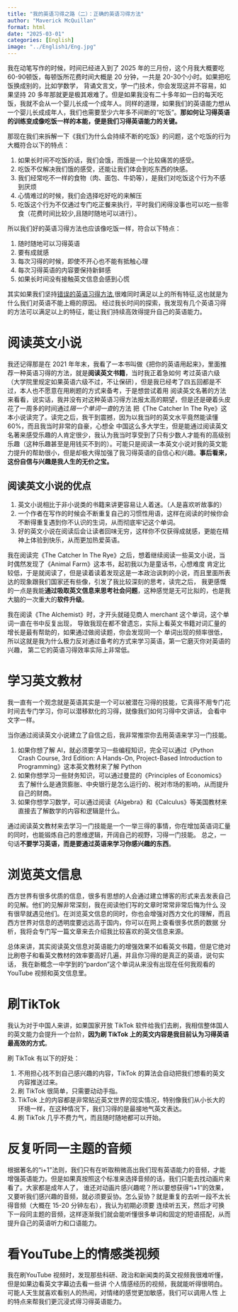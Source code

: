 ```yaml
---
title: "我的英语习得之路（二）：正确的英语习得方法"
author: "Maverick McQuillan"
format: html
date: "2025-03-01"
categories: [English]
image: "../English1/Eng.jpg"
---
```


我在动笔写作的时候，时间已经进入到了 2025 年的三月份，这个月我大概要吃 60-90顿饭，每顿饭所花费时间大概是 20 分钟，一共是 20-30个小时。如果把吃饭换成别的，比如学数学，
背诵文言文，学一门技术，你会发现这并不容易，如果坚持 20 多年那就更是极其艰难了。但是如果我没有二十多年如一日的每天吃饭，我就不会从一个婴儿长成一个成年人。同样的道理，如果我们的英语能力想从一个婴儿长成成年人，我们也需要至少六年多不间断的“吃饭”。<span style="color:(100,100,256);font-weight:bold">那如何让习得英语的训练变成像吃饭一样的本能，便是我们习得英语能力的关键。</span>

那现在我们来拆解一下《我们为什么会持续不断的吃饭》的问题，这个吃饭的行为大概符合以下的特点：

(@) 如果长时间不吃饭的话，我们会饿，而饿是一个比较痛苦的感受。
(@) 吃饭不仅解决我们饿的感受，还能让我们体会到吃东西的快感。
(@) 我们经常吃不一样的食物（肉、面包、牛奶等），是我们对吃饭这个行为不感到厌烦
(@) 心情难过的时候，我们会选择吃好吃的来解压
(@) 吃饭这个行为不仅通过专门吃正餐来执行，平时我们闲得没事也可以吃一些零食（花费时间比较少,且随时随地可以进行）。

所以我们好的英语习得方法也应该像吃饭一样，符合以下特点：

1. 随时随地可以习得英语
2. 要有成就感
3. 每次习得的时候，即使不开心也不能有抵触心理
4. 每次习得英语的内容要保持新鲜感
5. 如果长时间没有接触英文信息会感到心慌

其实如果我们坚持[错误的英语习得方法](../English1/index.qmd),很难同时满足以上的所有特征,这也就是为什么我们对英语不能上瘾的原因。
经过我长时间的探索，我发现有几个英语习得的方法可以满足以上的特征，能让我们持续高效得提升自己的英语能力。

# 阅读英文小说
我还记得那是在 2021 年年末，我看了一本书叫做《把你的英语用起来》，里面推荐一种英语习得的方法，就是**阅读英文书籍**，当时我正着急如何
考过英语六级（大学院里规定如果英语六级不过，不让保研），但是我已经考了四五回都是不过，本人也不愿意在用刷题的方式来备考，于是想尝试着用
阅读英文名著的方法来看看，说实话，我并没有对这种英语习得方法报太高的期望，但是还是硬着头皮花了一周多的时间通过*隔一个单词一查*的方法
把《The Catcher In The Rye》这本小说读完了。读完之后，我干到震撼，因为以我当时的英文水平竟然能读懂60%，而且我当时非常的自豪，心想全
中国这么多大学生，但是能通过阅读英文名著来感受乐趣的人肯定很少，我认为我当时享受到了只有少数人才能有的高级别乐趣（这种乐趣甚至是用钱买不到的）。可能只是阅读一本英文小说对我的英文能力提升的帮助很小，但是却极大得加强了我习得英语的自信心和兴趣。**事后看来，这份自信与兴趣是我人生的无价之宝。**

## 阅读英文小说的优点

1. 英文小说相比于非小说类的书籍来讲更容易让人着迷。（人是喜欢听故事的）
2. 一个作者在写作的时候会不断重复自己的习惯性用语，这样在阅读的时候你会不断得重复遇到你不认识的生词，从而彻底牢记这个单词。
3. 好的英文小说在阅读后会让读者回味无穷，这样你不仅获得成就感，更能在精神上体验到快乐，从而更加热爱英语。

我在阅读完《The Catcher In The Rye》之后，想着继续阅读一些英文小说，当时偶然发现了《Animal Farm》这本书，起初我以为是童话书，心想难度
肯定比较低，于是就阅读了，但是读着读着发现这是一本政治讽刺的小说，而且里面所表达的现象跟我们国家还有些像，引发了我比较深刻的思考，读完之后，
我更感慨的一点是我能**通过吸取英文信息来思考社会问题**，这种感觉是无可比拟的，也是我大脑的一次重大的**软件升级**。

我在阅读《The Alchemist》时，才开头就碰见商人 merchant 这个单词，这个单词一直在书中反复出现，
导致我现在都不曾遗忘，实际上看英文书籍对词汇量的增长是最有帮助的，如果通过做阅读题，你会发现同一个
单词出现的频率很低，所以这就是我为什么极力反对通过备考的方式来学习英语，第一它磨灭你对英语的兴趣，
第二它的英语习得效率实际上非常低。

# 学习英文教材
我一直有一个观念就是英语其实是一个可以被潜在习得的技能，它真得不用专门花时间去专门学习，你可以潜移默化的习得，就像我们如何习得中文讲话，
会看中文字一样。

当你通过阅读英文小说建立了自信之后，我非常推崇你去用英语来学习一门技能。

1. 如果你想了解 AI，就必须要学习一些编程知识，完全可以通过《Python Crash Course, 3rd Edition: A Hands-On, Project-Based Introduction to Programming》这本英文教材来了解 Python
2. 如果你想学习一些财务知识，可以通过曼昆的《Principles of Economics》去了解什么是通货膨胀、中央银行是怎么运行的、税对市场的影响，从而提升自己的财商。
3. 如果你想学习数学，可以通过阅读《Algebra》和《Calculus》等美国教材来直接去了解数学的内容和逻辑是什么。

通过阅读英文教材来去学习一门技能是一个一举三得的事情，你在增加英语词汇量的同时，也能锻炼自己的思维逻辑，开阔自己的视野，习得一门技能。
总之，一句话**不要学习英语，而是要通过英语来学习你感兴趣的东西**。

# 浏览英文信息
西方世界有很多优质的信息，很多有思想的人会通过建立博客的形式来去发表自己的见解。他们的见解非常深刻，我在阅读他们写的文章时常常非常后悔为什么
没有很早就遇见他们。在浏览英文信息的同时，你也会增强对西方文化的理解，而且西方世界对信息的透明度要远远高于国内，你可以在网上查看很多优质的数据
分析，我将会专门写一篇文章来去介绍我比较喜欢的英文信息来源。

总体来讲，其实阅读英文信息对英语能力的增强效果不如看英文书籍，但是它绝对比刷卷子和看英文教材的效率要高好几遍，并且你习得的是真正的英语，说句实话，
我在新概念一中学到的“pardon”这个单词从来没有出现在任何我观看的 YouTube 视频和英文信息里。

# 刷TikTok
我认为对于中国人来讲，如果国家开放 TikTok 软件给我们去刷，我相信整体国人的英文能力会提升一个台阶，**因为刷 TikTok 上的英文内容是我目前认为习得英语最高效的方式**。

刷 TikTok 有以下的好处：

1. 不用担心找不到自己感兴趣的内容，TikTok 的算法会自动把我们想看的英文内容推送过来。
2. 刷 TikTok 很简单，只需要动动手指。
3. TikTok 上的内容都是非常贴近英文世界的现实情况，特别像我们从小长大的环境一样，在这种情况下，我们习得的是最接地气英文表达。
4. 刷 TikTok 几乎不费力气，而且随时随地都可以开始。

# 反复听同一主题的音频
根据著名的“i+1”法则，我们只有在听取稍微高出我们现有英语能力的音频，才能增强英语能力。但是如果真按照这个标准来选择音频的话，我们只能去找动画片来看了。大家都是成年人了，
谁还对动画片感兴趣呢？所以要想获得“i+1”的效果，又要听我们感兴趣的音频，就必须要妥协。怎么妥协？就是重复的去听一段不太长得音频（大概在 15-20 分钟左右），我认为初期必须要
连续听五天，然后才可换下一段同主题的音频，这样逐渐我们就会能听懂很多单词和固定的短语搭配，从而提升自己的英语听力和口语能力。

# 看YouTube上的情感类视频
我在刷YouTube 视频时，发现那些科研、政治和新闻类的英文视频我很难听懂，但是如果边看英文字幕边去看一些讲
个人情感经历的视频，我就能听得很明白。可能人天生就喜欢看别人的热闹，对情绪的感觉更加敏感，我们可以调用人性
上的特点来帮我们更沉浸式得习得英语能力。